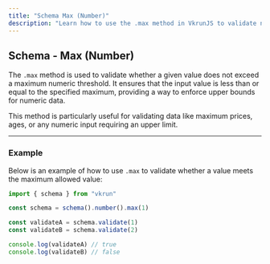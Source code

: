 ```yaml
---
title: "Schema Max (Number)"
description: "Learn how to use the .max method in VkrunJS to validate numeric inputs with a maximum value constraint."
---
```


## Schema - Max (Number)

The `.max` method is used to validate whether a given value does not exceed a maximum numeric threshold. It ensures that the input value is less than or equal to the specified maximum, providing a way to enforce upper bounds for numeric data.

This method is particularly useful for validating data like maximum prices, ages, or any numeric input requiring an upper limit.

---

### Example

Below is an example of how to use `.max` to validate whether a value meets the maximum allowed value:

```ts
import { schema } from "vkrun"

const schema = schema().number().max(1)

const validateA = schema.validate(1)
const validateB = schema.validate(2)

console.log(validateA) // true
console.log(validateB) // false
```